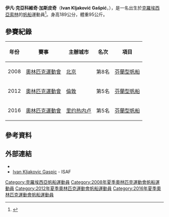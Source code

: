 {{MedalTableTop}}
{{MedalSport | 男子[[帆船|帆船]] }}
{{MedalCountry | {{CRO}} }}
{{Medal|Competition|[[芬蘭型帆船金盃|世界錦標賽]]}}
{{MedalSilver | [[1999年世界OP級帆船錦標賽|1999年 馬丁尼克]] | 團體競速 }}
{{MedalSilver | [[2014年世界帆船錦標賽|2014年 桑坦德]] | 芬蘭型帆船 }}
{{MedalBronze | [[2009年芬蘭型帆船金盃|2009年 維蘭斯貝克]] | 芬蘭型帆船 }}
{{Medal|Competition|[[歐洲芬蘭型帆船錦標賽|歐洲錦標賽]]}}
{{MedalGold | [[2009年歐洲芬蘭型帆船錦標賽|2009年 瓦馬]] | 芬蘭型帆船 }}
{{MedalGold | [[2010年歐洲芬蘭型帆船錦標賽|2010年 史普利特]] | 芬蘭型帆船 }}
{{MedalSilver | [[2007年歐洲芬蘭型帆船錦標賽|2007年 巴拉頓城堡]] | 芬蘭型帆船 }}
{{MedalSilver | [[2008年歐洲芬蘭型帆船錦標賽|2008年 斯卡爾利諾]] | 芬蘭型帆船 }}
{{MedalSilver | [[2011年歐洲芬蘭型帆船錦標賽|2011年 赫爾辛基]] | 芬蘭型帆船 }}
{{MedalBronze | [[2012年歐洲芬蘭型帆船錦標賽|2012年 斯卡爾利諾]] | 芬蘭型帆船 }}
{{Medal|Competition|[[世界青年芬蘭型帆船錦標賽|世界青年錦標賽]]}}
{{MedalGold | [[2005年世界青年芬蘭型帆船錦標賽|2005年 莫斯科]] | 芬蘭型帆船 }}
{{MedalSilver | [[2002年世界青年帆船錦標賽|2002年 盧嫩堡]] | 雷射型帆船 }}
{{MedalBottom}}
'''伊凡·克亞科維奇·加斯皮奇'''（'''Ivan Kljaković Gašpić'''，{{bd|1984年|5月24日|catIdx=Gaspic, Ivan Kljakovic}}），是一名出生於[[克羅埃西亞|克羅埃西亞]][[索林|索林]]的[[帆船|帆船]]運動員<ref>{{cite web|title=Ivan Kljakovic Gaspic|url=http://www.bbc.co.uk/sport/olympics/2012/athletes/dccc3bf8-ddbe-4e71-8bd2-d1fd829178f1|work=BBC|accessdate=2015-04-11|archive-date=2012-10-05|archive-url=https://web.archive.org/web/20121005103107/http://www.bbc.co.uk/sport/olympics/2012/athletes/dccc3bf8-ddbe-4e71-8bd2-d1fd829178f1|dead-url=no}}</ref>。身高189公分，體重95公斤。

== 參賽紀錄 ==
{| class="wikitable" width=50% style="font-size:90%; text-align:center;"
|-
!年份 !! 賽事 !! 主辦城市 !! 名次 !! 項目
|-
| rowspan=1|2008
| rowspan=1 align=left|[[2012年奧林匹克運動會|奧林匹克運動會]]
| rowspan=1 align=left|{{flagicon|CHN}} [[北京|北京]] 
| 第8名
| [[2008年夏季奧林匹克運動會帆船比賽－芬蘭人級重量級艇|芬蘭型帆船]]
|-
| rowspan=1|2012
| rowspan=1 align=left|[[2012年奧林匹克運動會|奧林匹克運動會]]
| rowspan=1 align=left|{{flagicon|GBR}} [[倫敦|倫敦]] 
| 第5名
| [[2012年夏季奧林匹克運動會帆船男子芬蘭型帆船比賽|芬蘭型帆船]]
|-
| rowspan=1|2016
| rowspan=1 align=left|[[2016年奧林匹克運動會|奧林匹克運動會]]
| rowspan=1 align=left|{{flagicon|BRA}} [[里约热内卢|里约热内卢]] 
| 第5名
| [[2016年夏季奧林匹克運動會帆船男子芬蘭型比賽|芬蘭型帆船]]
|}

== 參考資料 ==
{{Reflist}}

== 外部連結 ==
* {{Facebook page|Ivan-Kljakovic-Gaspic-Bambi/124519264293878}}
* [http://www.sailing.org/biog.php?memberid=40365 Ivan Kljakovic Gaspic] {{Wayback|url=http://www.sailing.org/biog.php?memberid=40365 |date=20190127112901 }} - ISAF

{{DEFAULTSORT:Gaspic, Ivan Kljakovic}}
[[Category:克羅埃西亞帆船運動員|Category:克羅埃西亞帆船運動員]]
[[Category:2008年夏季奧林匹克運動會帆船運動員|Category:2008年夏季奧林匹克運動會帆船運動員]]
[[Category:2012年夏季奧林匹克運動會帆船運動員|Category:2012年夏季奧林匹克運動會帆船運動員]]
[[Category:2016年夏季奧林匹克運動會帆船運動員|Category:2016年夏季奧林匹克運動會帆船運動員]]
